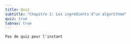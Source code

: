 ```yaml
---
title: Quiz
subtitle: "Chapitre 1: Les ingrédients d’un algorithme"
quiz: true
tabnav: true
---
```

```ed-pb
Pas de quiz pour l'instant

```